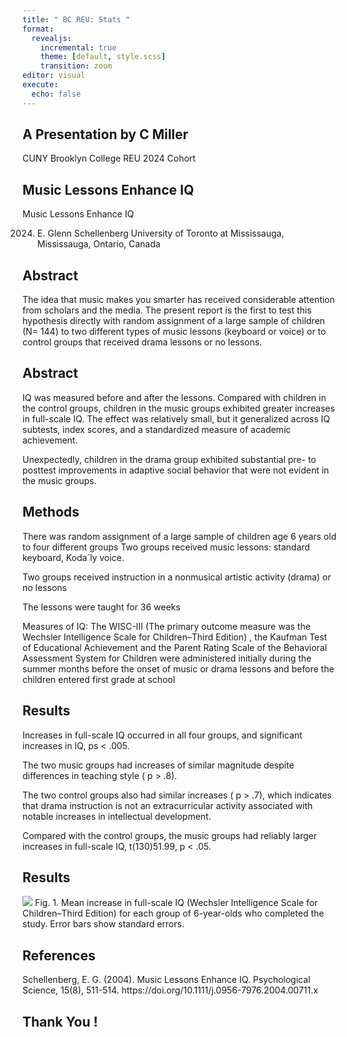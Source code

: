 ```yaml
---
title: " BC REU: Stats "
format:
  revealjs:
    incremental: true
    theme: [default, style.scss]
    transition: zoom
editor: visual
execute:
  echo: false
---
```



## A Presentation by C Miller

CUNY Brooklyn College REU 2024 Cohort


## Music Lessons Enhance IQ

Music Lessons Enhance IQ 

(2024) E. Glenn Schellenberg 
University of Toronto at Mississauga, Mississauga, Ontario, Canada



## Abstract

The idea that music makes you smarter has received
considerable attention from scholars and the media. The present
report is the first to test this hypothesis directly with random
assignment of a large sample of children (N= 144) to two different
types of music lessons (keyboard or voice) or to control
groups that received drama lessons or no lessons. 

## Abstract

IQ was measured before and after the lessons. Compared with children
in the control groups, children in the music groups exhibited
greater increases in full-scale IQ. The effect was relatively
small, but it generalized across IQ subtests, index scores, and a
standardized measure of academic achievement. 

Unexpectedly, children in the drama group exhibited substantial pre- to posttest
improvements in adaptive social behavior that were not
evident in the music groups.

## Methods

There was random assignment of a large sample of children age 6 years old to four different groups
Two groups received music lessons: standard keyboard, Koda´ly voice. 

Two groups received instruction in a nonmusical artistic activity (drama) or no lessons

The lessons were taught for 36 weeks

Measures of IQ: 
The WISC-III (The primary outcome measure was the Wechsler Intelligence Scale
for Children–Third Edition) , the Kaufman Test of Educational
Achievement and the Parent Rating Scale of the Behavioral Assessment System for Children
were administered initially during the summer months before the onset of music or drama lessons
and before the children entered first grade at school


## Results

Increases in full-scale IQ occurred in all four groups, and significant increases in IQ, 
ps < .005.

The two music groups had increases of similar magnitude despite differences
in teaching style ( p > .8). 

The two control groups also had similar increases ( p > .7), which indicates that drama instruction is not an extracurricular activity associated with notable increases in
intellectual development.

Compared with the control groups, the music groups had reliably larger increases in full-scale IQ,
t(130)51.99, p < .05.

## Results

![](music_chart.jpg){} 
Fig. 1. Mean increase in full-scale IQ (Wechsler Intelligence Scale for
Children–Third Edition) for each group of 6-year-olds who completed
the study. Error bars show standard errors.

## References

Schellenberg, E. G. (2004). Music Lessons Enhance IQ. Psychological Science, 15(8), 511-514. https://doi.org/10.1111/j.0956-7976.2004.00711.x


## Thank You !
